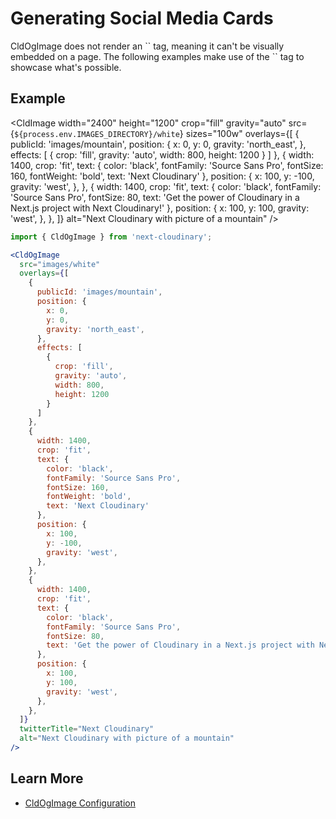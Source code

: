 


<Head>
  <title>Social Media Cards - Next Cloudinary</title>
  <meta name="og:title" content="Generating Social Media Cards - Next Cloudinary" />
  <meta name="og:url" content={`https://next-cloudinary.spacejelly.dev/social-media-cards`} />
</Head>

<OgImage
  title="Social Media Cards"
  twitterTitle="Generating Social Media Cards"
/>

# Generating Social Media Cards

<Callout emoji={false}>
  CldOgImage does not render an `<img>` tag, meaning it can't be visually embedded on a page. The following examples make use of the `<CldImage>` tag to showcase what's possible.
</Callout>

## Example

<CldImage
  width="2400"
  height="1200"
  crop="fill"
  gravity="auto"
  src={`${process.env.IMAGES_DIRECTORY}/white`}
  sizes="100w"
  overlays={[
    {
      publicId: 'images/mountain',
      position: {
        x: 0,
        y: 0,
        gravity: 'north_east',
      },
      effects: [
        {
          crop: 'fill',
          gravity: 'auto',
          width: 800,
          height: 1200
        }
      ]
    },
    {
      width: 1400,
      crop: 'fit',
      text: {
        color: 'black',
        fontFamily: 'Source Sans Pro',
        fontSize: 160,
        fontWeight: 'bold',
        text: 'Next Cloudinary'
      },
      position: {
        x: 100,
        y: -100,
        gravity: 'west',
      },
    },
    {
      width: 1400,
      crop: 'fit',
      text: {
        color: 'black',
        fontFamily: 'Source Sans Pro',
        fontSize: 80,
        text: 'Get the power of Cloudinary in a Next.js project with Next Cloudinary!'
      },
      position: {
        x: 100,
        y: 100,
        gravity: 'west',
      },
    },
  ]}
  alt="Next Cloudinary with picture of a mountain"
/>

```jsx
import { CldOgImage } from 'next-cloudinary';

<CldOgImage
  src="images/white"
  overlays={[
    {
      publicId: 'images/mountain',
      position: {
        x: 0,
        y: 0,
        gravity: 'north_east',
      },
      effects: [
        {
          crop: 'fill',
          gravity: 'auto',
          width: 800,
          height: 1200
        }
      ]
    },
    {
      width: 1400,
      crop: 'fit',
      text: {
        color: 'black',
        fontFamily: 'Source Sans Pro',
        fontSize: 160,
        fontWeight: 'bold',
        text: 'Next Cloudinary'
      },
      position: {
        x: 100,
        y: -100,
        gravity: 'west',
      },
    },
    {
      width: 1400,
      crop: 'fit',
      text: {
        color: 'black',
        fontFamily: 'Source Sans Pro',
        fontSize: 80,
        text: 'Get the power of Cloudinary in a Next.js project with Next Cloudinary!'
      },
      position: {
        x: 100,
        y: 100,
        gravity: 'west',
      },
    },
  ]}
  twitterTitle="Next Cloudinary"
  alt="Next Cloudinary with picture of a mountain"
/>
```

## Learn More
* [CldOgImage Configuration](/cldogimage/configuration)